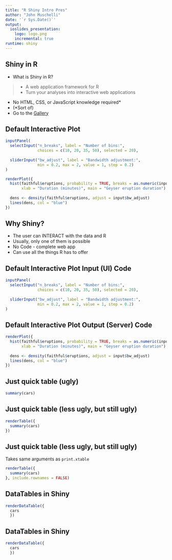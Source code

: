 ```yaml
---
title: "R Shiny Intro Pres"
author: "John Muschelli"
date: '`r Sys.Date()`'
output: 
  ioslides_presentation:
    logo: logo.png
    incremental: true
runtime: shiny
---
```


## Shiny in R

- What is Shiny in R?

> - A web application framework for R
> - Turn your analyses into interactive web applications

- No HTML, CSS, or JavaScript knowledge required*
- (*Sort of)
- Go to the [Gallery](http://shiny.rstudio.com/gallery/)


## Default Interactive Plot

```r
inputPanel(
  selectInput("n_breaks", label = "Number of bins:",
              choices = c(10, 20, 35, 50), selected = 20),
  
  sliderInput("bw_adjust", label = "Bandwidth adjustment:",
              min = 0.2, max = 2, value = 1, step = 0.2)
)

renderPlot({
  hist(faithful$eruptions, probability = TRUE, breaks = as.numeric(input$n_breaks),
       xlab = "Duration (minutes)", main = "Geyser eruption duration")
  
  dens <- density(faithful$eruptions, adjust = input$bw_adjust)
  lines(dens, col = "blue")
})
```


## Why Shiny?

- The user can INTERACT with the data and R
- Usually, only one of them is possible
- No Code - complete web app
- Can use all the things R has to offer


## Default Interactive Plot Input (UI) Code

```r
inputPanel(
  selectInput("n_breaks", label = "Number of bins:",
              choices = c(10, 20, 35, 50), selected = 20),
  
  sliderInput("bw_adjust", label = "Bandwidth adjustment:",
              min = 0.2, max = 2, value = 1, step = 0.2)
)
```


## Default Interactive Plot Output (Server) Code

```r
renderPlot({
  hist(faithful$eruptions, probability = TRUE, breaks = as.numeric(input$n_breaks),
       xlab = "Duration (minutes)", main = "Geyser eruption duration")
  
  dens <- density(faithful$eruptions, adjust = input$bw_adjust)
  lines(dens, col = "blue")
})
```



## Just quick table (ugly)

```r
summary(cars)
```

## Just quick table (less ugly, but still ugly)

```r
renderTable({
  summary(cars)
})
```

## Just quick table (less ugly, but still ugly)

Takes same arguments as `print.xtable`
```r
renderTable({
  summary(cars)
}, include.rownames = FALSE)
```



## DataTables in Shiny

```r
renderDataTable({
  cars
  })
```

## DataTables in Shiny

```r
renderDataTable({
  cars
  })
```


